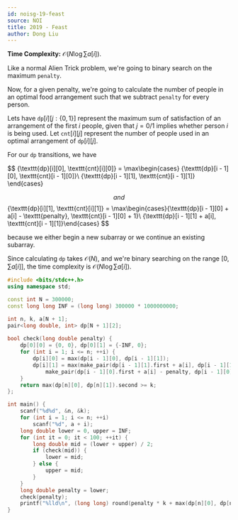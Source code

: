 ```yaml
---
id: noisg-19-feast
source: NOI
title: 2019 - Feast
author: Dong Liu
---
```


**Time Complexity:** $\mathcal{O}(N\log{\sum a[i]})$.

<LanguageSection>

<CPPSection>

Like a normal Alien Trick problem, we're going to binary search on the maximum $\texttt{penalty}$.

Now, for a given penalty, we're going to calculate the number of people in an optimal food arrangement such that we subtract $\texttt{penalty}$ for every person.

Lets have $\texttt{dp}[i][j:\{0,1\}]$ represent the maximum sum of satisfaction of an arrangement of the first $i$ people, given that $j=0/1$ implies whether person $i$ is being used. Let $\texttt{cnt}[i][j]$ represent the number of people used in an optimal arrangement of $\texttt{dp}[i][j]$.  

For our $\texttt{dp}$ transitions, we have

$$
\{\texttt{dp}[i][0], \texttt{cnt}[i][0]\} = 
\max\begin{cases} \{\texttt{dp}[i - 1][0], \texttt{cnt}[i - 1][0]\}\\
\{\texttt{dp}[i - 1][1], \texttt{cnt}[i - 1][1]\}
\end{cases}

$$
and 
$$
\{\texttt{dp}[i][1], \texttt{cnt}[i][1]\} = 
\max\begin{cases}\{\texttt{dp}[i - 1][0] + a[i] - \texttt{penalty}, \texttt{cnt}[i - 1][0] + 1\}\\
\{\texttt{dp}[i - 1][1] + a[i], \texttt{cnt}[i - 1][1]\}\end{cases}
$$

because we either begin a new subarray or we continue an existing subarray.

Since calculating $\texttt{dp}$ takes $\mathcal O(N)$, and we're binary searching on the range $[0, \sum a[i]]$, the time complexity is $\mathcal{O}(N\log{\sum a[i]})$.

```cpp
#include <bits/stdc++.h>
using namespace std;

const int N = 300000;
const long long INF = (long long) 300000 * 1000000000;

int n, k, a[N + 1];
pair<long double, int> dp[N + 1][2];
	
bool check(long double penalty) {
	dp[0][0] = {0, 0}, dp[0][1] = {-INF, 0};
	for (int i = 1; i <= n; ++i) {
		dp[i][0] = max(dp[i - 1][0], dp[i - 1][1]);
		dp[i][1] = max(make_pair(dp[i - 1][1].first + a[i], dp[i - 1][1].second),
			make_pair(dp[i - 1][0].first + a[i] - penalty, dp[i - 1][0].second + 1));
	}
	return max(dp[n][0], dp[n][1]).second >= k;
};

int main() {
	scanf("%d%d", &n, &k);
	for (int i = 1; i <= n; ++i)
		scanf("%d", a + i);
	long double lower = 0, upper = INF;
	for (int it = 0; it < 100; ++it) {
		long double mid = (lower + upper) / 2;
		if (check(mid)) {
			lower = mid;
		} else {
			upper = mid;
		}
	}
	long double penalty = lower;
	check(penalty);
	printf("%lld\n", (long long) round(penalty * k + max(dp[n][0], dp[n][1]).first));
}
```

</CPPSection>

</LanguageSection>
